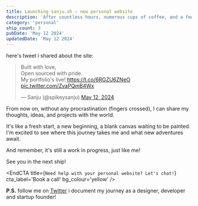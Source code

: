 ```yaml
---
title: Launching sanju.sh – new personal website
description: 'After countless hours, numerous cups of coffee, and a few existential crises, I finally decided to launch my personal website. Its been a journey of many personal sites that never saw the light of the day, but this time, I decided to ship it. Yes, you heard it right!'
category: 'personal'
ship_count: 3
pubDate: 'May 12 2024'
updatedDate: 'May 12 2024'
---
```


here's tweet i shared about the site:
<blockquote class="twitter-tweet"><p lang="en" dir="ltr">Built with love, <br />Open sourced with pride. <br />My portfolio&#39;s live! <a href="https://t.co/6RGZU6ZNeO">https://t.co/6RGZU6ZNeO</a> <a href="https://t.co/ZvaPQmB4Wx">pic.twitter.com/ZvaPQmB4Wx</a></p>&mdash; Sanju (@spikeysanju) <a href="https://twitter.com/spikeysanju/status/1789721861846090145?ref_src=twsrc%5Etfw">May 12, 2024</a></blockquote> <script async src="https://platform.twitter.com/widgets.js" charset="utf-8"></script>

From now on, without any procrastination (fingers crossed), I can share my thoughts, ideas, and projects with the world. 

It's like a fresh start, a new beginning, a blank canvas waiting to be painted. I'm excited to see where this journey takes me and what new adventures await.

And remember, it's still a work in progress, just like me!

See you in the next ship!


<EndCTA
	title={`Need help with your personal website? Let's chat!`}
	cta_label='Book a call'
	bg_colour='yellow'
/>

**P.S.** follow me on [Twitter](https://x.com/spikeysanju) i document my journey as a designer, developer and startup founder!


